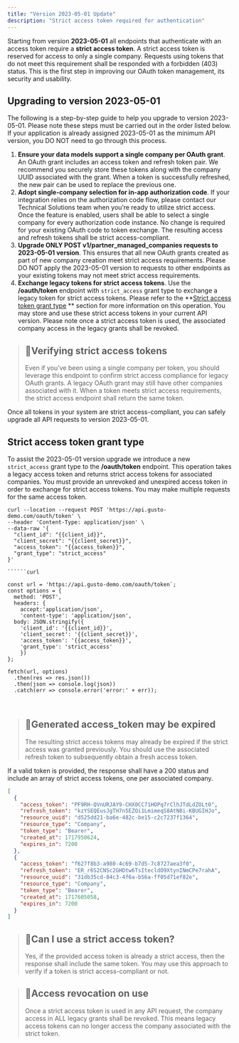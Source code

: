 ```yaml
---
title: "Version 2023-05-01 Update"
description: "Strict access token required for authentication"
---
```

Starting from version **2023-05-01** all endpoints that authenticate with an access token require a **strict access token**. A strict access token is reserved for access to only a single company. Requests using tokens that do not meet this requirement shall be responded with a forbidden (403) status. This is the first step in improving our OAuth token management, its security and usability.

## Upgrading to version 2023-05-01

The following is a step-by-step guide to help you upgrade to version 2023-05-01. Please note these steps must be carried out in the order listed below. If your application is already assigned 2023-05-01 as the minimum API version, you DO NOT need to go through this process.

1.  **Ensure your data models support a single company per OAuth grant**. An OAuth grant includes an access token and refresh token pair. We recommend you securely store these tokens along with the company UUID associated with the grant. When a token is successfully refreshed, the new pair can be used to replace the previous one.
2.  **Adopt single-company selection for in-app authorization code**. If your integration relies on the authorization code flow, please contact our Technical Solutions team when you’re ready to utilize strict access. Once the feature is enabled, users shall be able to select a single company for every authorization code instance. No change is required for your existing OAuth code to token exchange. The resulting access and refresh tokens shall be strict access-compliant.
3.  **Upgrade ONLY POST v1/partner\_managed\_companies requests to 2023-05-01 version**. This ensures that all new OAuth grants created as part of new company creation meet strict access requirements. Please DO NOT apply the 2023-05-01 version to requests to other endpoints as your existing tokens may not meet strict access requirements.
4.  **Exchange legacy tokens for strict access tokens**. Use the **/oauth/token** endpoint with `strict_access` grant type to exchange a legacy token for strict access tokens. Please refer to the **[Strict access token grant type](#strict-access-token-grant-type)
    ** section for more information on this operation. You may store and use these strict access tokens in your current API version. Please note once a strict access token is used, the associated company access in the legacy grants shall be revoked.

> ## 📘Verifying strict access tokens
> 
> Even if you’ve been using a single company per token, you should leverage this endpoint to confirm strict access compliance for legacy OAuth grants. A legacy OAuth grant may still have other companies associated with it. When a token meets strict access requirements, the strict access endpoint shall return the same token.

Once all tokens in your system are strict access-compliant, you can safely upgrade all API requests to version 2023-05-01.

## Strict access token grant type

To assist the 2023-05-01 version upgrade we introduce a new `strict_access` grant type to the **/oauth/token** endpoint. This operation takes a legacy access token and returns strict access tokens for associated companies. You must provide an unrevoked and unexpired access token in order to exchange for strict access tokens. You may make multiple requests for the same access token.

```curl
curl --location --request POST 'https://api.gusto-demo.com/oauth/token' \
--header 'Content-Type: application/json' \
--data-raw '{
  "client_id": "{{client_id}}",
  "client_secret": "{{client_secret}}",
  "access_token": "{{access_token}}",
  "grant_type": "strict_access"
}'

``````curl

const url = 'https://api.gusto-demo.com/oauth/token`;
const options = {
  method: 'POST',
  headers: {
    accept:'application/json', 
    'content-type': 'application/json',
  body: JSON.stringify({
    'client_id': '{{client_id}}',
    'client_secret': '{{client_secret}}',
    'access_token': '{{access_token}}',
    'grant_type': 'strict_access'
    })
};

fetch(url, options)
  .then(res => res.json())
  .then(json => console.log(json))
  .catch(err => console.error('error:' + err));



```

> ## 🚧Generated access\_token may be expired
> 
> The resulting strict access tokens may already be expired if the strict access was granted previously. You should use the associated refresh token to subsequently obtain a fresh access token.

If a valid token is provided, the response shall have a 200 status and include an array of strict access tokens, one per associated company.

```json
[
  {
    "access_token": "PF9RH-QVnURJAY9-CHX0CC71HOPq7rClhJTdLdZOLt0",
    "refresh_token": "kzYSEQEusJgTH7n5EZOi1LmimeqS8AtN8i-KBUGIHJo",
    "resource_uuid": "d525dd21-ba6e-482c-be15-c2c7237f1364",
    "resource_type": "Company",
    "token_type": "Bearer",
    "created_at": 1717950624,
    "expires_in": 7200
  },
  {
    "access_token": "f627f8b3-a980-4c69-b7d5-7c8727aea3f0",
    "refresh_token": "ER_r6S2CNSc2GHDtw6TsItecldO9XtynINmCPe7rahA",
    "resource_uuid": "31db35cd-84c3-4f6a-b56a-ff05d71ef82e",
    "resource_type": "Company",
    "token_type": "Bearer",
    "created_at": 1717605058,
    "expires_in": 7200
  }
]
```

> ## 📘Can I use a strict access token?
> 
> Yes, if the provided access token is already a strict access, then the response shall include the same token. You may use this approach to verify if a token is strict access-compliant or not.

> ## 🚧Access revocation on use
> 
> Once a strict access token is used in any API request, the company access in ALL legacy grants shall be revoked. This means legacy access tokens can no longer access the company associated with the strict token.

